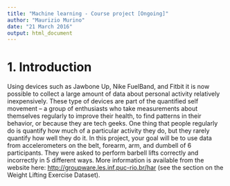 ```yaml
---
title: "Machine learning - Course project [Ongoing]"
author: "Maurizio Murino"
date: "21 March 2016"
output: html_document
---
```


# 1. Introduction

Using devices such as Jawbone Up, Nike FuelBand, and Fitbit it is now possible to collect a large amount of data about personal activity relatively inexpensively. These type of devices are part of the quantified self movement – a group of enthusiasts who take measurements about themselves regularly to improve their health, to find patterns in their behavior, or because they are tech geeks. One thing that people regularly do is quantify how much of a particular activity they do, but they rarely quantify how well they do it. In this project, your goal will be to use data from accelerometers on the belt, forearm, arm, and dumbell of 6 participants. They were asked to perform barbell lifts correctly and incorrectly in 5 different ways. More information is available from the website here: <http://groupware.les.inf.puc-rio.br/har> (see the section on the Weight Lifting Exercise Dataset).


